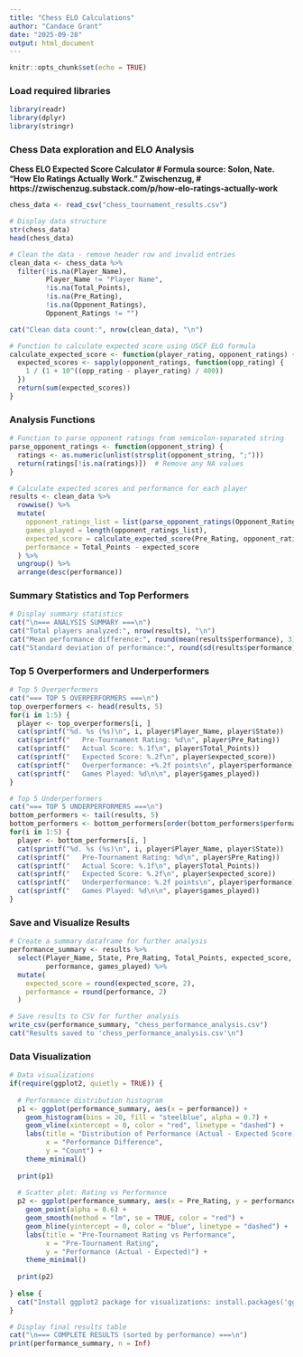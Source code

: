 ```yaml
---
title: "Chess ELO Calculations"
author: "Candace Grant"
date: "2025-09-28"
output: html_document
---
```


```r
knitr::opts_chunk$set(echo = TRUE)
```
### Load required libraries
```r
library(readr)
library(dplyr)
library(stringr)
```
### Chess Data exploration and ELO Analysis
**Chess ELO Expected Score Calculator
# Formula source: Solon, Nate. "How Elo Ratings Actually Work." Zwischenzug, 
# https://zwischenzug.substack.com/p/how-elo-ratings-actually-work**
```r
chess_data <- read_csv("chess_tournament_results.csv")

# Display data structure
str(chess_data)
head(chess_data)

# Clean the data - remove header row and invalid entries
clean_data <- chess_data %>%
  filter(!is.na(Player_Name), 
         Player_Name != "Player Name",
         !is.na(Total_Points),
         !is.na(Pre_Rating),
         !is.na(Opponent_Ratings),
         Opponent_Ratings != "")

cat("Clean data count:", nrow(clean_data), "\n")

# Function to calculate expected score using USCF ELO formula
calculate_expected_score <- function(player_rating, opponent_ratings) {
  expected_scores <- sapply(opponent_ratings, function(opp_rating) {
    1 / (1 + 10^((opp_rating - player_rating) / 400))
  })
  return(sum(expected_scores))
}
```
### Analysis Functions

```r
# Function to parse opponent ratings from semicolon-separated string
parse_opponent_ratings <- function(opponent_string) {
  ratings <- as.numeric(unlist(strsplit(opponent_string, ";")))
  return(ratings[!is.na(ratings)])  # Remove any NA values
}

# Calculate expected scores and performance for each player
results <- clean_data %>%
  rowwise() %>%
  mutate(
    opponent_ratings_list = list(parse_opponent_ratings(Opponent_Ratings)),
    games_played = length(opponent_ratings_list),
    expected_score = calculate_expected_score(Pre_Rating, opponent_ratings_list),
    performance = Total_Points - expected_score
  ) %>%
  ungroup() %>%
  arrange(desc(performance))
```
### Summary Statistics and Top Performers

```r
# Display summary statistics
cat("\n=== ANALYSIS SUMMARY ===\n")
cat("Total players analyzed:", nrow(results), "\n")
cat("Mean performance difference:", round(mean(results$performance), 3), "\n")
cat("Standard deviation of performance:", round(sd(results$performance), 3), "\n\n")
```
### Top 5 Overperformers and Underperformers

```r
# Top 5 Overperformers
cat("=== TOP 5 OVERPERFORMERS ===\n")
top_overperformers <- head(results, 5)
for(i in 1:5) {
  player <- top_overperformers[i, ]
  cat(sprintf("%d. %s (%s)\n", i, player$Player_Name, player$State))
  cat(sprintf("   Pre-Tournament Rating: %d\n", player$Pre_Rating))
  cat(sprintf("   Actual Score: %.1f\n", player$Total_Points))
  cat(sprintf("   Expected Score: %.2f\n", player$expected_score))
  cat(sprintf("   Overperformance: +%.2f points\n", player$performance))
  cat(sprintf("   Games Played: %d\n\n", player$games_played))
}

# Top 5 Underperformers
cat("=== TOP 5 UNDERPERFORMERS ===\n")
bottom_performers <- tail(results, 5)
bottom_performers <- bottom_performers[order(bottom_performers$performance), ]
for(i in 1:5) {
  player <- bottom_performers[i, ]
  cat(sprintf("%d. %s (%s)\n", i, player$Player_Name, player$State))
  cat(sprintf("   Pre-Tournament Rating: %d\n", player$Pre_Rating))
  cat(sprintf("   Actual Score: %.1f\n", player$Total_Points))
  cat(sprintf("   Expected Score: %.2f\n", player$expected_score))
  cat(sprintf("   Underperformance: %.2f points\n", player$performance))
  cat(sprintf("   Games Played: %d\n\n", player$games_played))
}
```
### Save and Visualize Results

```r
# Create a summary dataframe for further analysis
performance_summary <- results %>%
  select(Player_Name, State, Pre_Rating, Total_Points, expected_score, 
         performance, games_played) %>%
  mutate(
    expected_score = round(expected_score, 2),
    performance = round(performance, 2)
  )

# Save results to CSV for further analysis
write_csv(performance_summary, "chess_performance_analysis.csv")
cat("Results saved to 'chess_performance_analysis.csv'\n")
```
### Data Visualization

```r
# Data visualizations
if(require(ggplot2, quietly = TRUE)) {
  
  # Performance distribution histogram
  p1 <- ggplot(performance_summary, aes(x = performance)) +
    geom_histogram(bins = 20, fill = "steelblue", alpha = 0.7) +
    geom_vline(xintercept = 0, color = "red", linetype = "dashed") +
    labs(title = "Distribution of Performance (Actual - Expected Score)",
         x = "Performance Difference",
         y = "Count") +
    theme_minimal()
  
  print(p1)
  
  # Scatter plot: Rating vs Performance
  p2 <- ggplot(performance_summary, aes(x = Pre_Rating, y = performance)) +
    geom_point(alpha = 0.6) +
    geom_smooth(method = "lm", se = TRUE, color = "red") +
    geom_hline(yintercept = 0, color = "blue", linetype = "dashed") +
    labs(title = "Pre-Tournament Rating vs Performance",
         x = "Pre-Tournament Rating",
         y = "Performance (Actual - Expected)") +
    theme_minimal()
  
  print(p2)
  
} else {
  cat("Install ggplot2 package for visualizations: install.packages('ggplot2')\n")
}

# Display final results table
cat("\n=== COMPLETE RESULTS (sorted by performance) ===\n")
print(performance_summary, n = Inf)
```


